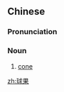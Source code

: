 ==Chinese==
{{zh-forms}}

===Pronunciation===
{{zh-pron
|m=qiúguǒ
|c=kau4 gwo2
|cat=n
}}

===Noun===
{{zh-noun}}

# [[cone]] {{gloss|fruit of conifers}}

[[zh:球果]]